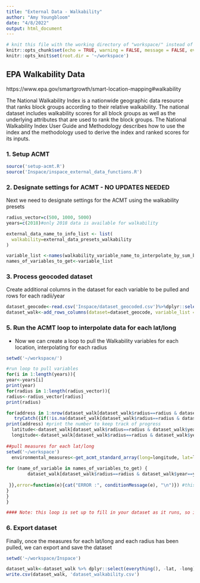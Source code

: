 ```yaml
---
title: "External Data - Walkability"
author: "Amy Youngbloom"
date: "4/8/2022"
output: html_document
---
```


```r
# knit this file with the working directory of "workspace/" instead of "workspace/examples"
knitr::opts_chunk$set(echo = TRUE, warning = FALSE, message = FALSE, eval=FALSE)
knitr::opts_knit$set(root.dir = '~/workspace')
```

## EPA Walkability Data

https://www.epa.gov/smartgrowth/smart-location-mapping#walkability

The National Walkability Index is a nationwide geographic data resource that ranks block groups according to their relative walkability. The national dataset includes walkability scores for all block groups as well as the underlying attributes that are used to rank the block groups. The National Walkability Index User Guide and Methodology describes how to use the index and the methodology used to derive the index and ranked scores for its inputs.

### 1. Setup ACMT

```r
source('setup-acmt.R')
source('Inspace/inspace_external_data_functions.R')
```

### 2. Designate settings for ACMT - NO UPDATES NEEDED

Next we need to designate settings for the ACMT using the walkability presets

```r

radius_vector=c(500, 1000, 5000)
years=c(2018)#only 2018 data is available for walkability

external_data_name_to_info_list <- list(
  walkability=external_data_presets_walkability
)

variable_list <-names(walkability_variable_name_to_interpolate_by_sum_boolean_mapping) 
names_of_variables_to_get<-variable_list

```

### 3. Process geocoded dataset
Create additional columns in the dataset for each variable to be pulled and rows for each radii/year

```r

dataset_geocode<-read.csv('Inspace/dataset_geocoded.csv')%>%dplyr::select(id, lat, long)
dataset_walk<-add_rows_columns(dataset=dataset_geocode, variable_list = variable_list,years=years, radius_vector=radius_vector)
```


### 5. Run the ACMT loop to interpolate data for each lat/long

  - Now we can create a loop to pull the Walkability variables for each location, interpolating for each radius

```r
setwd('~/workspace/')

#run loop to pull variables
for(i in 1:length(years)){
year<-years[i]
print(year)
for(radius in 1:length(radius_vector)){
radius<-radius_vector[radius]
print(radius)

for(address in 1:nrow(dataset_walk[dataset_walk$radius==radius & dataset_walk$year==year,])) {
   tryCatch({if(!is.na(dataset_walk[dataset_walk$radius==radius & dataset_walk$year==year,][,1][address])) next #skip the row if the data is already there
print(address) #print the number to keep track of progress
  latitude<-dataset_walk[dataset_walk$radius==radius & dataset_walk$year==year,]$lat[address] #set lat
  longitude<-dataset_walk[dataset_walk$radius==radius & dataset_walk$year==year,]$long[[address]] #set long
  
##pull measures for each lat/long 
setwd('~/workspace')  
  environmental_measures<-get_acmt_standard_array(long=longitude, lat=latitude, radius_meters = radius, year=year, codes_of_acs_variables_to_get = NULL, external_data_name_to_info_list=external_data_name_to_info_list, fill_missing_GEOID_with_zero = TRUE) #pull measures for given lat & long
 
for (name_of_variable in names_of_variables_to_get) {
        dataset_walk[dataset_walk$radius==radius & dataset_walk$year==year,][[name_of_variable]][address] <- environmental_measures[environmental_measures$names == name_of_variable, ]$values 
        
 }},error=function(e){cat("ERROR :", conditionMessage(e), "\n")}) #this will print any error messages
}
}
}

#### Note: this loop is set up to fill in your dataset as it runs, so if the loop is interrupted, you can re-run this chunk only, and it will skip over data that is has already pulled. ####
```

### 6. Export dataset

Finally, once the measures for each lat/long and each radius has been pulled, we can export and save the dataset

```r
setwd('~/workspace/Inspace')

dataset_walk<-dataset_walk %>% dplyr::select(everything(), -lat, -long)
write.csv(dataset_walk, 'dataset_walkability.csv')
```
